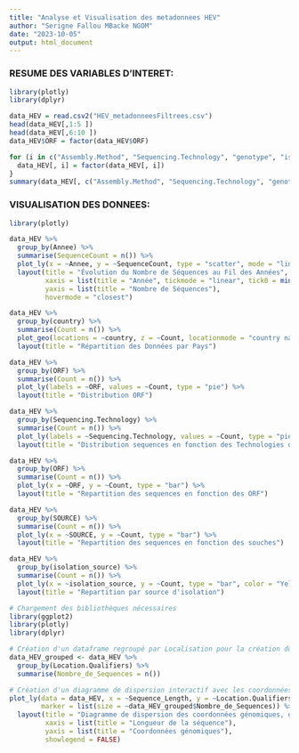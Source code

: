 ---
title: "Analyse et Visualisation des metadonnees HEV"
author: "Serigne Fallou MBacke NGOM"
date: "2023-10-05"
output: html_document
---


### RESUME DES VARIABLES D'INTERET:
```{r, include=FALSE}
library(plotly)
library(dplyr)
```

```{r}
data_HEV = read.csv2("HEV_metadonneesFiltrees.csv")
head(data_HEV[,1:5 ])
head(data_HEV[,6:10 ])
data_HEV$ORF = factor(data_HEV$ORF)
```

```{r}
for (i in c("Assembly.Method", "Sequencing.Technology", "genotype", "isolation_source", "host", "country")){
  data_HEV[, i] = factor(data_HEV[, i])
}
summary(data_HEV[, c("Assembly.Method", "Sequencing.Technology", "genotype", "isolation_source", "host", "country", "ORF")])
```



### VISUALISATION DES DONNEES:

```{r}
library(plotly)

data_HEV %>%
  group_by(Annee) %>%
  summarise(SequenceCount = n()) %>%
  plot_ly(x = ~Annee, y = ~SequenceCount, type = "scatter", mode = "lines+markers", text = ~SequenceCount) %>%
  layout(title = "Évolution du Nombre de Séquences au Fil des Années",
         xaxis = list(title = "Année", tickmode = "linear", tick0 = min(data_HEV$Annee), dtick = 1),
         yaxis = list(title = "Nombre de Séquences"),
         hovermode = "closest")

```


```{r}
data_HEV %>%
  group_by(country) %>%
  summarise(Count = n()) %>%
  plot_geo(locations = ~country, z = ~Count, locationmode = "country names") %>%
  layout(title = "Répartition des Données par Pays")
```

```{r}
data_HEV %>%
  group_by(ORF) %>%
  summarise(Count = n()) %>%
  plot_ly(labels = ~ORF, values = ~Count, type = "pie") %>%
  layout(title = "Distribution ORF")
```


```{r}
data_HEV %>%
  group_by(Sequencing.Technology) %>%
  summarise(Count = n()) %>%
  plot_ly(labels = ~Sequencing.Technology, values = ~Count, type = "pie") %>%
  layout(title = "Distribution sequences en fonction des Technologies de Sequenca")
```

```{r}
data_HEV %>%
  group_by(ORF) %>%
  summarise(Count = n()) %>%
  plot_ly(x = ~ORF, y = ~Count, type = "bar") %>%
  layout(title = "Repartition des sequences en fonction des ORF")
```

```{r}
data_HEV %>%
  group_by(SOURCE) %>%
  summarise(Count = n()) %>%
  plot_ly(x = ~SOURCE, y = ~Count, type = "bar") %>%
  layout(title = "Repartition des sequences en fonction des souches")
```



```{r}
data_HEV %>%
  group_by(isolation_source) %>%
  summarise(Count = n()) %>%
  plot_ly(x = ~isolation_source, y = ~Count, type = "bar", color = "Yellow") %>%
  layout(title = "Repartition par source d'isolation")
```


```{r}
# Chargement des bibliothèques nécessaires
library(ggplot2)
library(plotly)
library(dplyr)

# Création d'un dataframe regroupé par Localisation pour la création du graphique interactif
data_HEV_grouped <- data_HEV %>%
  group_by(Location.Qualifiers) %>%
  summarise(Nombre_de_Sequences = n())

# Création d'un diagramme de dispersion interactif avec les coordonnées génomiques sur l'axe des ordonnées
plot_ly(data = data_HEV, x = ~Sequence_Length, y = ~Location.Qualifiers, type = "scatter", mode = "markers", 
        marker = list(size = ~data_HEV_grouped$Nombre_de_Sequences)) %>%
  layout(title = "Diagramme de dispersion des coordonnées génomiques, des longueurs séquences",
         xaxis = list(title = "Longueur de la séquence"),
         yaxis = list(title = "Coordonnées génomiques"),
         showlegend = FALSE)

```

